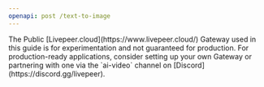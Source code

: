```yaml
---
openapi: post /text-to-image
---
```


<Info>
  The Public [Livepeer.cloud](https://www.livepeer.cloud/) Gateway used in this
  guide is for experimentation and not guaranteed for production. For
  production-ready applications, consider setting up your own Gateway or
  partnering with one via the `ai-video` channel on
  [Discord](https://discord.gg/livepeer).
</Info>
